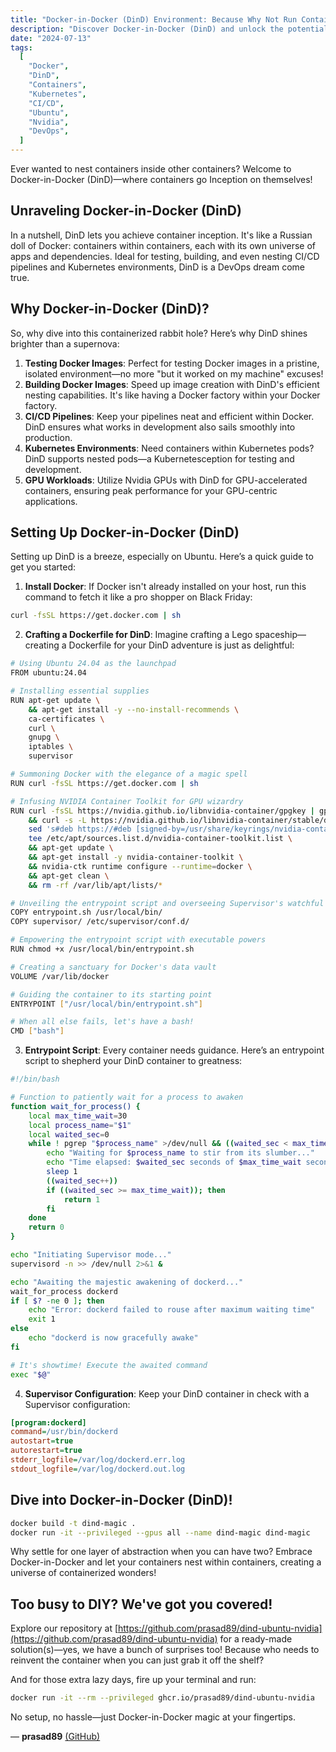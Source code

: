 ```yaml
---
title: "Docker-in-Docker (DinD) Environment: Because Why Not Run Containers Inside Containers?"
description: "Discover Docker-in-Docker (DinD) and unlock the potential of nesting containers within containers. From testing and CI/CD to Kubernetes environments and GPU workloads, explore the wonders of DinD in your development workflows."
date: "2024-07-13"
tags:
  [
    "Docker",
    "DinD",
    "Containers",
    "Kubernetes",
    "CI/CD",
    "Ubuntu",
    "Nvidia",
    "DevOps",
  ]
---
```


<CustomImage
  src="https://raw.githubusercontent.com/prasad89/blogposts/main/images/dind-meme.jpg"
  alt="DinDMeme"
/>

Ever wanted to nest containers inside other containers? Welcome to Docker-in-Docker (DinD)—where containers go Inception on themselves!

<CustomImage
  src="https://raw.githubusercontent.com/prasad89/blogposts/main/images/dind-isolation.png"
  alt="DinDIsolation"
/>

## Unraveling Docker-in-Docker (DinD)

In a nutshell, DinD lets you achieve container inception. It's like a Russian doll of Docker: containers within containers, each with its own universe of apps and dependencies. Ideal for testing, building, and even nesting CI/CD pipelines and Kubernetes environments, DinD is a DevOps dream come true.

## Why Docker-in-Docker (DinD)?

So, why dive into this containerized rabbit hole? Here’s why DinD shines brighter than a supernova:

1. **Testing Docker Images**: Perfect for testing Docker images in a pristine, isolated environment—no more "but it worked on my machine" excuses!
2. **Building Docker Images**: Speed up image creation with DinD's efficient nesting capabilities. It's like having a Docker factory within your Docker factory.
3. **CI/CD Pipelines**: Keep your pipelines neat and efficient within Docker. DinD ensures what works in development also sails smoothly into production.
4. **Kubernetes Environments**: Need containers within Kubernetes pods? DinD supports nested pods—a Kubernetesception for testing and development.
5. **GPU Workloads**: Utilize Nvidia GPUs with DinD for GPU-accelerated containers, ensuring peak performance for your GPU-centric applications.

## Setting Up Docker-in-Docker (DinD)

Setting up DinD is a breeze, especially on Ubuntu. Here’s a quick guide to get you started:

1. **Install Docker**: If Docker isn't already installed on your host, run this command to fetch it like a pro shopper on Black Friday:

```bash
curl -fsSL https://get.docker.com | sh
```

2. **Crafting a Dockerfile for DinD**: Imagine crafting a Lego spaceship—creating a Dockerfile for your DinD adventure is just as delightful:

```bash title="Dockerfile"
# Using Ubuntu 24.04 as the launchpad
FROM ubuntu:24.04

# Installing essential supplies
RUN apt-get update \
    && apt-get install -y --no-install-recommends \
    ca-certificates \
    curl \
    gnupg \
    iptables \
    supervisor

# Summoning Docker with the elegance of a magic spell
RUN curl -fsSL https://get.docker.com | sh

# Infusing NVIDIA Container Toolkit for GPU wizardry
RUN curl -fsSL https://nvidia.github.io/libnvidia-container/gpgkey | gpg --dearmor -o /usr/share/keyrings/nvidia-container-toolkit-keyring.gpg \
    && curl -s -L https://nvidia.github.io/libnvidia-container/stable/deb/nvidia-container-toolkit.list | \
    sed 's#deb https://#deb [signed-by=/usr/share/keyrings/nvidia-container-toolkit-keyring.gpg] https://#g' | \
    tee /etc/apt/sources.list.d/nvidia-container-toolkit.list \
    && apt-get update \
    && apt-get install -y nvidia-container-toolkit \
    && nvidia-ctk runtime configure --runtime=docker \
    && apt-get clean \
    && rm -rf /var/lib/apt/lists/*

# Unveiling the entrypoint script and overseeing Supervisor's watchful eye
COPY entrypoint.sh /usr/local/bin/
COPY supervisor/ /etc/supervisor/conf.d/

# Empowering the entrypoint script with executable powers
RUN chmod +x /usr/local/bin/entrypoint.sh

# Creating a sanctuary for Docker's data vault
VOLUME /var/lib/docker

# Guiding the container to its starting point
ENTRYPOINT ["/usr/local/bin/entrypoint.sh"]

# When all else fails, let's have a bash!
CMD ["bash"]
```

3. **Entrypoint Script**: Every container needs guidance. Here’s an entrypoint script to shepherd your DinD container to greatness:

```bash title="entrypoint.sh"
#!/bin/bash

# Function to patiently wait for a process to awaken
function wait_for_process() {
    local max_time_wait=30
    local process_name="$1"
    local waited_sec=0
    while ! pgrep "$process_name" >/dev/null && ((waited_sec < max_time_wait)); do
        echo "Waiting for $process_name to stir from its slumber..."
        echo "Time elapsed: $waited_sec seconds of $max_time_wait seconds"
        sleep 1
        ((waited_sec++))
        if ((waited_sec >= max_time_wait)); then
            return 1
        fi
    done
    return 0
}

echo "Initiating Supervisor mode..."
supervisord -n >> /dev/null 2>&1 &

echo "Awaiting the majestic awakening of dockerd..."
wait_for_process dockerd
if [ $? -ne 0 ]; then
    echo "Error: dockerd failed to rouse after maximum waiting time"
    exit 1
else
    echo "dockerd is now gracefully awake"
fi

# It's showtime! Execute the awaited command
exec "$@"
```

4. **Supervisor Configuration**: Keep your DinD container in check with a Supervisor configuration:

```ini title="supervisor/dockerd.conf"
[program:dockerd]
command=/usr/bin/dockerd
autostart=true
autorestart=true
stderr_logfile=/var/log/dockerd.err.log
stdout_logfile=/var/log/dockerd.out.log
```

## Dive into Docker-in-Docker (DinD)!

```bash
docker build -t dind-magic .
docker run -it --privileged --gpus all --name dind-magic dind-magic
```

Why settle for one layer of abstraction when you can have two? Embrace Docker-in-Docker and let your containers nest within containers, creating a universe of containerized wonders!

## Too busy to DIY? We've got you covered!

Explore our repository at [https://github.com/prasad89/dind-ubuntu-nvidia](https://github.com/prasad89/dind-ubuntu-nvidia) for a ready-made solution(s)—yes, we have a bunch of surprises too! Because who needs to reinvent the container when you can just grab it off the shelf?

And for those extra lazy days, fire up your terminal and run:

```bash
docker run -it --rm --privileged ghcr.io/prasad89/dind-ubuntu-nvidia
```

No setup, no hassle—just Docker-in-Docker magic at your fingertips.

— **prasad89** [(GitHub)](https://github.com/prasad89)